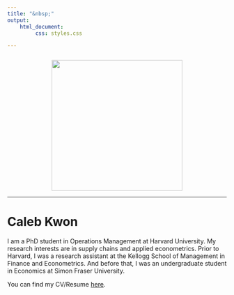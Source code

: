 ```yaml
---
title: "&nbsp;"
output: 
    html_document:
         css: styles.css

---
```


<!-- <script> -->
<!--    $(document).ready(function() { -->
<!--      $head = $('#header'); -->
<!--      $head.prepend('<img src=\"hbs.jpg\" style=\"float: right;width: 150px;\"/>') -->
<!--    }); -->
<!-- </script> -->

<!-- Global site tag (gtag.js) - Google Analytics -->
<script async src="https://www.googletagmanager.com/gtag/js?id=UA-165847699-1"></script>
<script>
  window.dataLayer = window.dataLayer || [];
  function gtag(){dataLayer.push(arguments);}
  gtag('js', new Date());

  gtag('config', 'UA-165847699-1');
</script>




<div style="margin-bottom:25px;">
</div>

<img src="images/caleb.png" height = "300" style ="display:block; margin-left: auto; margin-right:auto;">

***

# Caleb Kwon 


I am a PhD student in Operations Management at Harvard University. My research interests are in supply chains and applied econometrics. Prior to Harvard, I was a research assistant at the Kellogg School of Management in Finance and Econometrics. And before that, I was an undergraduate student in Economics at Simon Fraser University. 

You can find my CV/Resume [here](https://www.dropbox.com/s/efdu25rwgm3us4f/res4.pdf?raw=1).